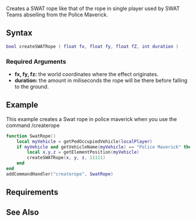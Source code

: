 
{{Client function}}
Creates a SWAT rope like that of the rope in single player used by SWAT Teams abseiling from the Police Maverick.

==Syntax==
<syntaxhighlight lang="lua">
bool createSWATRope ( float fx, float fy, float fZ, int duration )
</syntaxhighlight>

===Required Arguments===
*'''fx, fy, fz:''' the world coordinates where the effect originates.
*'''duration:''' the amount in miliseconds the rope will be there before falling to the ground.

==Example==
This example creates a Swat rope in police maverick when you use the command /createrope 

<syntaxhighlight lang="lua">
function SwatRope()
    local myVehicle = getPedOccupiedVehicle(localPlayer)
    if myVehicle and getVehicleName(myVehicle) == "Police Maverick" then
        local x,y,z = getElementPosition(myVehicle)
        createSWATRope(x, y, z, 11111)  
    end
end
addCommandHandler("createrope", SwatRope)
</syntaxhighlight>

==Requirements==
{{Requirements|n/a|1.1.1-9.03250|}}

==See Also==
{{client world functions}}